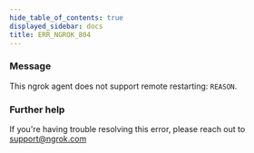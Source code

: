 ```yaml
---
hide_table_of_contents: true
displayed_sidebar: docs
title: ERR_NGROK_804
---
```


### Message

This ngrok agent does not support remote restarting: `REASON`.

### Further help

If you're having trouble resolving this error, please reach out to [support@ngrok.com](mailto:support@ngrok.com?subject=Help%20with%20ERR_NGROK_804)
